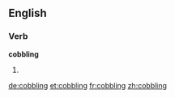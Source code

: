 ==English==

===Verb===
'''cobbling'''

# {{present participle of|cobble}}

[[de:cobbling]]
[[et:cobbling]]
[[fr:cobbling]]
[[zh:cobbling]]
